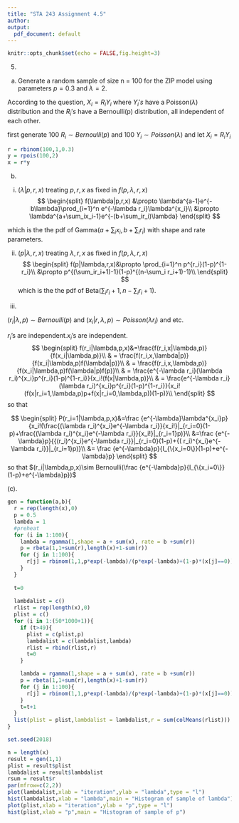 ---
title: "STA 243 Assignment 4.5"
author: 
output:
  pdf_document: default
---
```{r setup, include=FALSE}
knitr::opts_chunk$set(echo = FALSE,fig.height=3)
```

5.

(a) Generate a random sample of size n = 100 for the ZIP model using parameters $p=0.3$ and $\lambda = 2$.

According to the question, $X_i=R_iY_i$ where $Y_i's$ have a Poisson($\lambda$) distribution and the $R_i's$ have a Bernoulli(p) distribution, all independent of each other.

first generate 100 $R_i\sim Bernoulli(p)$ and 100 $Y_i\sim Poisson(\lambda)$ and let $X_i = R_iY_i$
```{r,echo = FALSE}
r = rbinom(100,1,0.3)
y = rpois(100,2)
x = r*y
```

(b)

i. $(\lambda|p,r,x)$ treating $p,r,x$ as fixed in $f(p,\lambda,r,x)$
$$
\begin{split}
f(\lambda|p,r,x) &\propto \lambda^{a-1}e^{-b\lambda}\prod_{i=1}^n e^{-\lambda r_i}\lambda^{x_i}\\
&\propto \lambda^{a+\sum_ix_i-1}e^{-(b+\sum_ir_i)\lambda}
\end{split}
$$

which is the the pdf of Gamma($a+\sum_ix_i,b+\sum_ir_i$) with shape and rate parameters.

ii. $(p|\lambda,r,x)$ treating $\lambda,r,x$ as fixed in $f(p,\lambda,r,x)$
$$
\begin{split}
f(p|\lambda,r,x)&\propto \prod_{i=1}^n p^{r_i}(1-p)^{1-r_i}\\
&\propto p^{(\sum_ir_i+1)-1}(1-p)^{(n-\sum_i r_i+1)-1}\\
\end{split}
$$
which is the the pdf of Beta($\sum_ir_i+1,n-\sum_i r_i+1$).

iii. 

$(r_i|\lambda,p)\sim Bernoulli(p)$ and $(x_i|r,\lambda,p)\sim Poisson(\lambda r_i)$ and etc. 

$r_i$'s are independent.$x_i$'s are independent.
$$
\begin{split}
f(r_i|\lambda,p,x)&=\frac{f(r_i,x|\lambda,p)}{f(x_i|\lambda,p)}\\
& = \frac{f(r_i,x,\lambda|p)}{f(x_i|\lambda,p)f(\lambda|p)}\\
& = \frac{f(r_i,x,\lambda,p)}{f(x_i|\lambda,p)f(\lambda|p)f(p)}\\
& = \frac{e^{-\lambda r_i}(\lambda r_i)^{x_i}p^{r_i}(1-p)^{1-r_i}}{x_i!(f(x|\lambda,p)}\\
& = \frac{e^{-\lambda r_i}(\lambda r_i)^{x_i}p^{r_i}(1-p)^{1-r_i}}{x_i!(f(x|r_i=1,\lambda,p)p+f(x|r_i=0,\lambda,p))(1-p)}\\
\end{split}
$$
so that

$$
\begin{split}
P(r_i=1|\lambda,p,x)&=\frac {e^{-\lambda}\lambda^{x_i}p}{x_i!(\frac{(\lambda r_i)^{x_i}e^{-\lambda r_i}}{x_i!}|_{r_i=0}(1-p)+\frac{(\lambda r_i)^{x_i}e^{-\lambda r_i}}{x_i!}|_{r_i=1}p)}\\
&=\frac {e^{-\lambda}p}{{(r_i)^{x_i}e^{-\lambda r_i}}|_{r_i=0}(1-p)+{( r_i)^{x_i}e^{-\lambda r_i}}|_{r_i=1}p)}\\
&= \frac {e^{-\lambda}p}{I_{\{x_i=0\}}(1-p)+e^{-\lambda}p}
\end{split}
$$
so that $(r_i|\lambda,p,x)\sim Bernoulli(\frac {e^{-\lambda}p}{I_{\{x_i=0\}}(1-p)+e^{-\lambda}p})$


(c).

```{r,echo = FALSE}
gen = function(a,b){
  r = rep(length(x),0)
  p = 0.5
  lambda = 1
  #preheat
  for (i in 1:100){
    lambda = rgamma(1,shape = a + sum(x), rate = b +sum(r))
    p = rbeta(1,1+sum(r),length(x)+1-sum(r))
    for (j in 1:100){
      r[j] = rbinom(1,1,p*exp(-lambda)/(p*exp(-lambda)+(1-p)*(x[j]==0)))
    }  
  }
  
  t=0
  
  lambdalist = c()
  rlist = rep(length(x),0)
  plist = c()    
  for (i in 1:(50*1000+1)){
    if (t>49){
      plist = c(plist,p)
      lambdalist = c(lambdalist,lambda)
      rlist = rbind(rlist,r)
      t=0
    }

    lambda = rgamma(1,shape = a + sum(x), rate = b +sum(r))
    p = rbeta(1,1+sum(r),length(x)+1-sum(r))
    for (j in 1:100){
      r[j] = rbinom(1,1,p*exp(-lambda)/(p*exp(-lambda)+(1-p)*(x[j]==0)))
    }
    t=t+1
  }
  list(plist = plist,lambdalist = lambdalist,r = sum(colMeans(rlist)))
}

```


```{r,echo = FALSE,fig.height=5}
set.seed(2018)

n = length(x)
result = gen(1,1)
plist = result$plist
lambdalist = result$lambdalist
rsum = result$r
par(mfrow=c(2,2))
plot(lambdalist,xlab = "iteration",ylab = "lambda",type = "l")
hist(lambdalist,xlab = "lambda",main = "Histogram of sample of lambda")
plot(plist,xlab = "iteration",ylab = "p",type = "l")
hist(plist,xlab = "p",main = "Histogram of sample of p")
```

